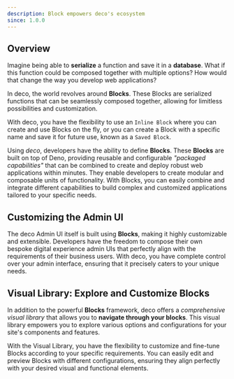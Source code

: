 ```yaml
---
description: Block empowers deco's ecosystem
since: 1.0.0
---
```


## Overview

Imagine being able to **serialize** a function and save it in a **database**.
What if this function could be composed together with multiple options? How
would that change the way you develop web applications?

In deco, the world revolves around **Blocks**. These Blocks are serialized
functions that can be seamlessly composed together, allowing for limitless
possibilities and customization.

With deco, you have the flexibility to use an `Inline Block` where you can
create and use Blocks on the fly, or you can create a Block with a specific name
and save it for future use, known as a `Saved Block`.

Using _deco_, developers have the ability to define **Blocks**. These **Blocks**
are built on top of Deno, providing reusable and configurable _"packaged
capabilities"_ that can be combined to create and deploy robust web applications
within minutes. They enable developers to create modular and composable units of
functionality. With Blocks, you can easily combine and integrate different
capabilities to build complex and customized applications tailored to your
specific needs.

## Customizing the Admin UI

The deco Admin UI itself is built using **Blocks**, making it highly
customizable and extensible. Developers have the freedom to compose their own
bespoke digital experience admin UIs that perfectly align with the requirements
of their business users. With deco, you have complete control over your admin
interface, ensuring that it precisely caters to your unique needs.

## Visual Library: Explore and Customize Blocks

In addition to the powerful **Blocks** framework, deco offers a _comprehensive
visual library_ that allows you to **navigate through your blocks**. This visual
library empowers you to explore various options and configurations for your
site's components and features.

With the Visual Library, you have the flexibility to customize and fine-tune
Blocks according to your specific requirements. You can easily edit and preview
Blocks with different configurations, ensuring they align perfectly with your
desired visual and functional elements.
